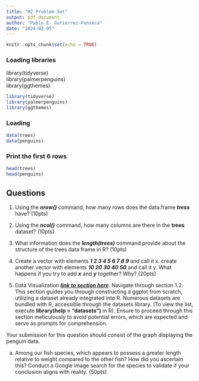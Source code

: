 ```yaml
---
title: "M2 Problem Set"
output: pdf_document
author: "Pablo E. Gutierrez-Fonseca"
date: "2024-02-05"
---
```


```r
knitr::opts_chunk$set(echo = TRUE)
```


### Loading libraries
library(tidyverse)  
library(palmerpenguins)  
library(ggthemes)  
```r
library(tidyverse)
library(palmerpenguins)
library(ggthemes)
```


### Loading
```r
data(trees)
data(penguins)
```

### Print the first 6 rows
```r
head(trees)
head(penguins)
```


## Questions
1. Using the **_nrow()_** command, how many rows does the data.frame **_tress_** have? (10pts)


2. Using the **_ncol()_** command, how many columns are there in the **trees** dataset? (10pts)

3. What information does the **_length(trees)_** command provide about the structure of the trees data frame in R? (10pts)


4. Create a vector with elements **_1 2 3 4 5 6 7 8 9_** and call it x.
create another vector with elements **_10 20 30 40 50_** and call it y.
What happens if you try to add **_x_** and **_y_** together? 
Why? (20pts)



5. Data Visualization **_[link to section here](https://r4ds.hadley.nz/data-visualize)_**.
Navigate through section 1.2. 
This section guides you through constructing a ggplot from scratch, utilizing a dataset already integrated into R. Numerous datasets are bundled with R, accessible through the datasets library. (To view the list, execute **library(help = "datasets")** in R). Ensure to proceed through this section meticulously to avoid potential errors, which are expected and serve as prompts for comprehension.  

Your submission for this question should consist of the graph displaying the penguin data.

a. Among our fish species, which appears to possess a greater length relative to weight compared to the other fish? How did you ascertain this? Conduct a Google image search for the species to validate if your conclusion aligns with reality. (50pts)
